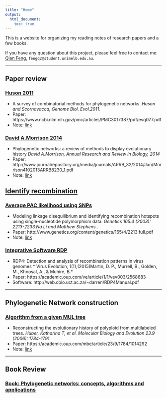 ```yaml
---
title: "Home"
output:
  html_document:
    toc: true
---
```


This is a website for organizing my reading notes of research papers and a few books.

If you have any question about this project, please feel free to contact me:
[Qian Feng](https://qianfeng2.github.io), `fengq2@student.unimelb.edu.au`.

***

## Paper review

### [Huson 2011]()

- A survey of combinatorial methods for phylogenetic networks. *Huson and Scornavacca, Genome Biol. Evol.2011*. 
- Paper: https://www.ncbi.nlm.nih.gov/pmc/articles/PMC3017387/pdf/evq077.pdf
- Note: [link](Huson2011paper.html)

### [David A.Morrison 2014]()

- Phylogenetic networks: a review of methods to display evolutionary history *David A.Morrison, Annual Research and Review in Biology, 2014*
- Paper: http://www.journalrepository.org/media/journals/ARRB_32/2014/Jan/Morrison4102013ARRB8230_1.pdf
- Note: [link]()

## [Identify recombination ]()

### [Average PAC likelihood using SNPs]()

- Modeling linkage disequilibrium and identifying recombination hotspots using single-nucleotide polymorphism data.  *Genetics 165.4 (2003): 2213-2233.Na Li and Matthew Stephens.*.
- Paper: http://www.genetics.org/content/genetics/165/4/2213.full.pdf 
- Note: [link]()

### [Integrative Software RDP]()

- RDP4: Detection and analysis of recombination patterns in virus genomes * Virus Evolution, 1(1),(2015)Martin, D. P., Murrell, B., Golden, M., Khoosal, A., & Muhire, B.*
- Paper: https://academic.oup.com/ve/article/1/1/vev003/2568683
- Software: http://web.cbio.uct.ac.za/~darren/RDP4Manual.pdf

***

## Phylogenetic Network construction

### [Algorithm from a given MUL tree]()

- Reconstructing the evolutionary history of polyploid from multilabeled trees. *Huber, Katharina T, et al. Molecular Biology and Evolution 23.9 (2006): 1784-1791.*
- Paper: https://academic.oup.com/mbe/article/23/9/1784/1014292 
- Note: [link]()



***

## Book Review

### [Book: Phylogenetic networks: concepts, algorithms and applications]()
